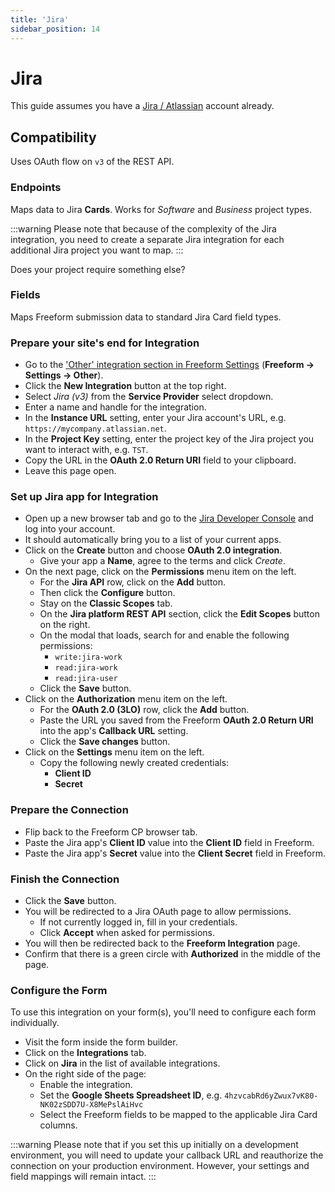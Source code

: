 ```yaml
---
title: 'Jira'
sidebar_position: 14
---
```



# Jira<Badge type="pro" text="Pro" /><Badge type="feature" text="New in 5.7+" />

This guide assumes you have a [Jira / Atlassian](https://www.atlassian.com/software/jira) account already.

## Compatibility

Uses OAuth flow on `v3` of the REST API.

### Endpoints
Maps data to Jira **Cards**. Works for _Software_ and _Business_ project types.

:::warning
Please note that because of the complexity of the Jira integration, you need to create a separate Jira integration for each additional Jira project you want to map.
:::

Does your project require something else? &nbsp; <PrimaryButtonWithLink to='https://support.solspace.com/' label='Contact Us' />

### Fields
Maps Freeform submission data to standard Jira Card field types.

<VerticalStepWrapper>
<StepMarkdown>

### Prepare your site's end for Integration

- Go to the ['Other' integration section in Freeform Settings](../configuration/settings.mdx#other) (**Freeform → Settings → Other**).
- Click the **New Integration** button at the top right.
- Select *Jira (v3)* from the **Service Provider** select dropdown.
- Enter a name and handle for the integration.
- In the **Instance URL** setting, enter your Jira account's URL, e.g. `https://mycompany.atlassian.net`.
- In the **Project Key** setting, enter the project key of the Jira project you want to interact with, e.g. `TST`.
- Copy the URL in the **OAuth 2.0 Return URI** field to your clipboard.
- Leave this page open.

</StepMarkdown>
<StepMarkdown>

### Set up Jira app for Integration

- Open up a new browser tab and go to the [Jira Developer Console](https://developer.atlassian.com/console) and log into your account.
- It should automatically bring you to a list of your current apps.
- Click on the **Create** button and choose **OAuth 2.0 integration**.
    - Give your app a **Name**, agree to the terms and click _Create_.
- On the next page, click on the **Permissions** menu item on the left.
    - For the **Jira API** row, click on the **Add** button.
    - Then click the **Configure** button.
    - Stay on the **Classic Scopes** tab.
    - On the **Jira platform REST API** section, click the **Edit Scopes** button on the right.
    - On the modal that loads, search for and enable the following permissions:
        - `write:jira-work`
        - `read:jira-work`
        - `read:jira-user`
    - Click the **Save** button.
- Click on the **Authorization** menu item on the left.
    - For the **OAuth 2.0 (3LO)** row, click the **Add** button.
    - Paste the URL you saved from the Freeform **OAuth 2.0 Return URI** into the app's **Callback URL** setting.
    - Click the **Save changes** button.
- Click on the **Settings** menu item on the left.
    - Copy the following newly created credentials:
        - **Client ID**
        - **Secret**

</StepMarkdown>
<StepMarkdown>

### Prepare the Connection

- Flip back to the Freeform CP browser tab.
- Paste the Jira app's **Client ID** value into the **Client ID** field in Freeform.
- Paste the Jira app's **Secret** value into the **Client Secret** field in Freeform.

</StepMarkdown>
<StepMarkdown>

### Finish the Connection

- Click the **Save** button.
- You will be redirected to a Jira OAuth page to allow permissions.
    - If not currently logged in, fill in your credentials.
    - Click **Accept** when asked for permissions.
- You will then be redirected back to the **Freeform Integration** page.
- Confirm that there is a green circle with **Authorized** in the middle of the page.

</StepMarkdown>
<StepMarkdown>

### Configure the Form

To use this integration on your form(s), you'll need to configure each form individually.

- Visit the form inside the form builder.
- Click on the **Integrations** tab.
- Click on **Jira** in the list of available integrations.
- On the right side of the page:
    - Enable the integration.
    - Set the **Google Sheets Spreadsheet ID**, e.g. `4hzvcabRd6yZwux7vK80-NK02zSDD7U-X8MePslAiHvc`
    - Select the Freeform fields to be mapped to the applicable Jira Card columns.

</StepMarkdown>
</VerticalStepWrapper>

:::warning
Please note that if you set this up initially on a development environment, you will need to update your callback URL and reauthorize the connection on your production environment. However, your settings and field mappings will remain intact.
:::